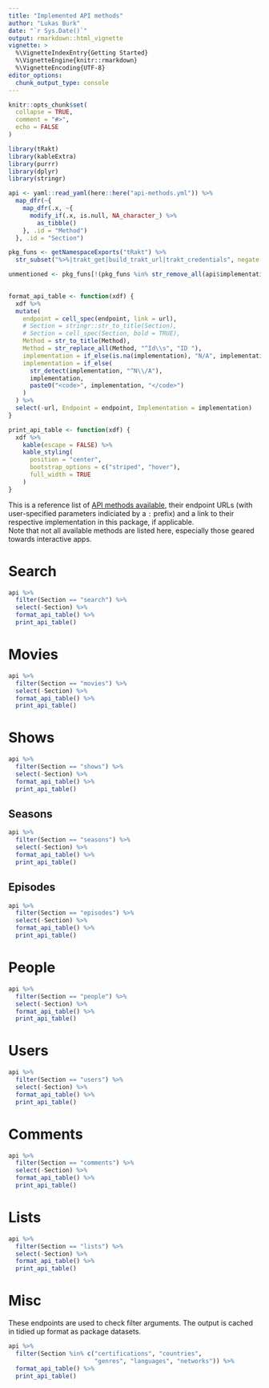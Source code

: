 ```yaml
---
title: "Implemented API methods"
author: "Lukas Burk"
date: "`r Sys.Date()`"
output: rmarkdown::html_vignette
vignette: >
  %\VignetteIndexEntry{Getting Started}
  %\VignetteEngine{knitr::rmarkdown}
  %\VignetteEncoding{UTF-8}
editor_options: 
  chunk_output_type: console
---
```


```r
knitr::opts_chunk$set(
  collapse = TRUE,
  comment = "#>",
  echo = FALSE
)

library(tRakt)
library(kableExtra)
library(purrr)
library(dplyr)
library(stringr)
```

```r
api <- yaml::read_yaml(here::here("api-methods.yml")) %>%
  map_dfr(~{
    map_dfr(.x, ~{
      modify_if(.x, is.null, NA_character_) %>%
        as_tibble()
    }, .id = "Method")
  }, .id = "Section")

pkg_funs <- getNamespaceExports("tRakt") %>%
  str_subset("%>%|trakt_get|build_trakt_url|trakt_credentials", negate = TRUE)

unmentioned <- pkg_funs[!(pkg_funs %in% str_remove_all(api$implementation, pattern = "\\(\\)"))]
  

format_api_table <- function(xdf) {
  xdf %>%
  mutate(
    endpoint = cell_spec(endpoint, link = url),
    # Section = stringr::str_to_title(Section),
    # Section = cell_spec(Section, bold = TRUE),
    Method = str_to_title(Method),
    Method = str_replace_all(Method, "^Id\\s", "ID "),
    implementation = if_else(is.na(implementation), "N/A", implementation),
    implementation = if_else(
      str_detect(implementation, "^N\\/A"),
      implementation,
      paste0("<code>", implementation, "</code>")
    )
  ) %>%
  select(-url, Endpoint = endpoint, Implementation = implementation)
}

print_api_table <- function(xdf) {
  xdf %>%
    kable(escape = FALSE) %>%
    kable_styling(
      position = "center", 
      bootstrap_options = c("striped", "hover"),
      full_width = TRUE
    )
}

```

This is a reference list of [API methods available](https://trakt.docs.apiary.io/), their endpoint URLs (with user-specified parameters indiciated by a `:` prefix) and a link to their respective implementation in this package, if applicable.  
Note that not all available methods are listed here, especially those geared towards interactive apps.

# Search

```r
api %>%
  filter(Section == "search") %>%
  select(-Section) %>%
  format_api_table() %>%
  print_api_table()
```

# Movies

```r
api %>%
  filter(Section == "movies") %>%
  select(-Section) %>%
  format_api_table() %>%
  print_api_table()
```

# Shows

```r
api %>%
  filter(Section == "shows") %>%
  select(-Section) %>%
  format_api_table() %>%
  print_api_table()
```

## Seasons

```r
api %>%
  filter(Section == "seasons") %>%
  select(-Section) %>%
  format_api_table() %>%
  print_api_table()
```

## Episodes

```r
api %>%
  filter(Section == "episodes") %>%
  select(-Section) %>%
  format_api_table() %>%
  print_api_table()
```

# People

```r
api %>%
  filter(Section == "people") %>%
  select(-Section) %>%
  format_api_table() %>%
  print_api_table()
```

# Users

```r
api %>%
  filter(Section == "users") %>%
  select(-Section) %>%
  format_api_table() %>%
  print_api_table()
```

# Comments

```r
api %>%
  filter(Section == "comments") %>%
  select(-Section) %>%
  format_api_table() %>%
  print_api_table()
```

# Lists

```r
api %>%
  filter(Section == "lists") %>%
  select(-Section) %>%
  format_api_table() %>%
  print_api_table()
```

# Misc

These endpoints are used to check filter arguments. The output is cached in tidied up
format as package datasets.

```r
api %>%
  filter(Section %in% c("certifications", "countries", 
                        "genres", "languages", "networks")) %>%
  format_api_table() %>%
  print_api_table()
```

